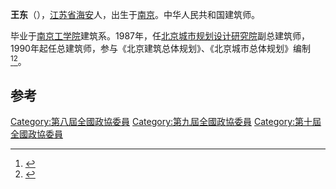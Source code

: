 '''王东'''（{{bd|1937年|1月||}}），[[江苏省|江苏省]][[海安|海安]]人，出生于[[南京|南京]]。中华人民共和国建筑师。

毕业于[[南京工学院|南京工学院]]建筑系。1987年，任[[北京城市规划设计研究院|北京城市规划设计研究院]]副总建筑师，1990年起任总建筑师，参与《北京建筑总体规划》、《北京城市总体规划》编制<ref>{{cite news|title=简历：全国政协委员王东(中华全国总工会)|url=http://news.sohu.com/20060226/n242025714.shtml|accessdate=2014-05-15|newspaper=搜狐网|archive-date=2016-03-04|archive-url=https://web.archive.org/web/20160304222704/http://news.sohu.com/20060226/n242025714.shtml|dead-url=no}}</ref><ref>{{cite news|title=全国政协工会界委员发言|url=http://news.china.com/zh_cn/news100/11038989/20060309/13154782.html|accessdate=2014-05-15|newspaper=中华网|archive-date=2014-05-17|archive-url=https://web.archive.org/web/20140517135649/http://news.china.com/zh_cn/news100/11038989/20060309/13154782.html|dead-url=no}}</ref>。

==参考==
{{reflist}}
{{中国政治人物小作品}}

[[Category:第八屆全國政協委員|Category:第八屆全國政協委員]]
[[Category:第九屆全國政協委員|Category:第九屆全國政協委員]]
[[Category:第十屆全國政協委員|Category:第十屆全國政協委員]]